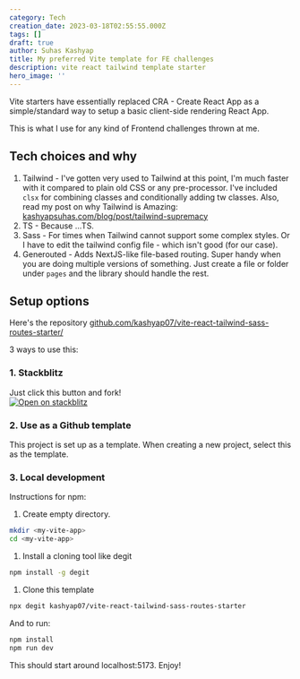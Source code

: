 ```yaml
---
category: Tech
creation_date: 2023-03-18T02:55:55.000Z
tags: []
draft: true
author: Suhas Kashyap
title: My preferred Vite template for FE challenges
description: vite react tailwind template starter
hero_image: ''
---
```


Vite starters have essentially replaced CRA - Create React App as a simple/standard way to setup a basic client-side rendering React App.

This is what I use for any kind of Frontend challenges thrown at me.

## Tech choices and why

1. Tailwind - I've gotten very used to Tailwind at this point, I'm much faster with it compared to plain old CSS or any pre-processor. I've included `clsx` for combining classes and conditionally adding tw classes. Also, read my post on why Tailwind is Amazing: [kashyapsuhas.com/blog/post/tailwind-supremacy](https://www.kashyapsuhas.com/blog/post/tailwind-supremacy)
2. TS - Because ...TS.
3. Sass - For times when Tailwind cannot support some complex styles. Or I have to edit the tailwind config file - which isn't good (for our case).
4. Generouted - Adds NextJS-like file-based routing. Super handy when you are doing multiple versions of something. Just create a file or folder under `pages` and the library should handle the rest.

## Setup options

Here's the repository [github.com/kashyap07/vite-react-tailwind-sass-routes-starter/](https://github.com/kashyap07/vite-react-tailwind-sass-routes-starter)

3 ways to use this:

### 1. Stackblitz

Just click this button and fork!\
[![Open on stackblitz](https://developer.stackblitz.com/img/open_in_stackblitz.svg)](https://stackblitz.com/github/kashyap07/vite-react-tailwind-sass-routes-starter)

### 2. Use as a Github template

This project is set up as a template. When creating a new project, select this as the template.

### 3. Local development

Instructions for npm:

1. Create empty directory.

```bash
mkdir <my-vite-app>
cd <my-vite-app>
```

1. Install a cloning tool like degit

```bash
npm install -g degit
```

1. Clone this template

```bash
npx degit kashyap07/vite-react-tailwind-sass-routes-starter
```

And to run:

```bash
npm install
npm run dev
```

This should start around localhost:5173. Enjoy!
